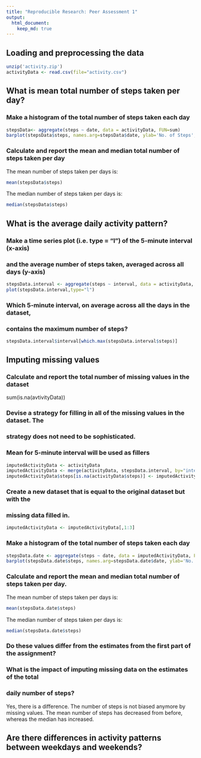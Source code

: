 ```yaml
---
title: "Reproducible Research: Peer Assessment 1"
output: 
  html_document:
    keep_md: true
---
```



## Loading and preprocessing the data
```r
unzip('activity.zip')
activityData <- read.csv(file="activity.csv")
```


## What is mean total number of steps taken per day?
### Make a histogram of the total number of steps taken each day
```r
stepsData<- aggregate(steps ~ date, data = activityData, FUN=sum)
barplot(stepsData$steps, names.arg=stepsData$date, ylab='No. of Steps',las=2)
```

### Calculate and report the mean and median total number of steps taken per day

The mean number of steps taken per days is:
```r
mean(stepsData$steps)
```

The median number of steps taken per days is:
```r
median(stepsData$steps)
```

## What is the average daily activity pattern?

### Make a time series plot (i.e. type = "l") of the 5-minute interval (x-axis)
### and the average number of steps taken, averaged across all days (y-axis)

```r
stepsData.interval <- aggregate(steps ~ interval, data = activityData, FUN=mean)
plot(stepsData.interval,type="l")
```

### Which 5-minute interval, on average across all the days in the dataset,
### contains the maximum number of steps?

```r
stepsData.interval$interval[which.max(stepsData.interval$steps)]
```

## Imputing missing values

### Calculate and report the total number of missing values in the dataset
sum(is.na(avtivityData))

### Devise a strategy for filling in all of the missing values in the dataset. The
### strategy does not need to be sophisticated. 

### Mean for 5-minute interval will be used as fillers
```r
imputedActivityData <- activityData
imputedActivityData <- merge(activityData, stepsData.interval, by="interval", suffixes=c("",".temp"))
imputedActivityData$steps[is.na(activityData$steps)] <- imputedActivityData$steps.temp[is.na(activityData$steps)]
```

### Create a new dataset that is equal to the original dataset but with the
### missing data filled in.
```r
imputedActivityData <- imputedActivityData[,1:3]
```

### Make a histogram of the total number of steps taken each day
```r
stepsData.date <- aggregate(steps ~ date, data = imputedActivityData, FUN = sum)
barplot(stepsData.date$steps, names.arg=stepsData.date$date, ylab='No. of Steps',las=2)
```

### Calculate and report the mean and median total number of steps taken per day.

The mean number of steps taken per days is:
```r
mean(stepsData.date$steps)
```

The median number of steps taken per days is:
```r
median(stepsData.date$steps)
```

### Do these values differ from the estimates from the first part of the assignment?
### What is the impact of imputing missing data on the estimates of the total
### daily number of steps?

Yes, there is a difference. The number of steps is not biased anymore by missing values. The mean number of steps has decreased from before, whereas the median has increased.

## Are there differences in activity patterns between weekdays and weekends?
